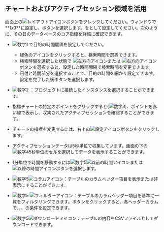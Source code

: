 ## チャートおよびアクティブセッション領域を活用

画面上の![レイアウトアイコン](/img/ico-layout-set.svg)ボタンをクレックしてください。<Cmdname sid="layout_setting" className="uitext" />ウィンドウで**_1x3_**に設定し、<Cmdname sid="save" className="uitext" />ボタンを選択します。<Cmdname sid="time" className="uitext" />を<Cmdname sid="TTL07218" className="uitext" />として設定してください。次のように、その日のデータベースのコア指標を詳細に確認できます。

<ProdImg img='db-count-trend-1x3.png' desc='カウント推移' />

- ![数字1](/img/number-01.png) <Cmdname sid="time" className="uitext" />で目的の時間間隔を設定してください。

  - 緑色のアイコンをクリックすると、検索時間を選択できます。
  - 検索時間を選択した状態で ![左方向アイコン](/img/left-arrow.svg)または ![右方向アイコン](/img/right-arrow.svg)ボタンを選択すると、設定した時間間隔で検索時間を変更できます。
  - 日付と時間部分を選択することで、目的の時間を細かく設定できます。設定を完了した後<Cmdname sid="confirm" className="uitext" />ボタンを選択します。

- ![数字2](/img/number-02.png) <Cmdname sid="instance" className="uitext" />：プロジェクトに接続したインスタンスを選択することができます。

- 指標チャートの特定のポイントをクリックすると(![数字3](/img/number-03.png))、ポイントを赤い線で表示し、収集されたアクティブセッションを確認することができます。 

- チャートの指標を変更するには、右上の![設定アイコン](/img/ico-setting.svg)ボタンをクリックします。 

- アクティブセッションデータは5秒単位で収集しています。画面の下の![数字4](/img/number-04.png)5秒単位のセルを選択してデータを表示することができます。

- 1分単位で時間を移動するには![数字5](/img/number-05.png)![以前の時間アイコン](/img/ico-left-time.svg)または![以降の時間アイコン](/img/ico-right-time.svg)ボタンを選択します。

- ![数字5](/img/number-05.png)![コラムアイコン](/img/ico-column.svg)：テーブルのカラムヘッダー項目を表示または非表示にすることができます。

- ![数字5](/img/number-05.png) ![フィルターアイコン](/img/ico-filter.svg)：テーブルのカラムヘッダー項目を基準に一覧をフィルタリングできます。ボタンをクリックすると、各ヘッダーカラムで<Cmdname sid="includes" className="uitext" />、<Cmdname sid="excludes" className="uitext" />、<Cmdname sid="equal" className="uitext" />、<Cmdname sid="unequal" className="uitext" />の条件を設定できます。

- ![数字5](/img/number-05.png)![ダウンロードアイコン](/img/ico-download.svg)：テーブルの内容をCSVファイルとしてダウンロードできます。
